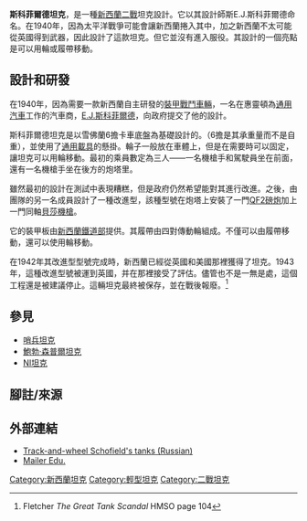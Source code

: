 {{Infobox Weapon
|name=斯科菲爾德輕型坦克 
|caption=
|image=File:Schofield 1 (1).jpg
|image_size=300px
|orgin={{NZ}}
|type=[[輕型坦克|輕型坦克]]
|is_vehicle=yes
|length=3.99 m
|width=2.6 m
|height=2.02 m ''(履帶)''<br>2.1 m ''(輪)''
|weight=5.21 [[長噸|長噸]]
|suspension=[[霍斯特曼懸掛|霍斯特曼懸掛]]
|speed=45 mph ''(輪)''<br> 27 mph ''(履帶)''
|primary_armament=[[QF2磅炮|QF2磅炮]]
|secondary_armament=7.92 mm [[貝莎機槍|貝莎機槍]]
|armour=6 - 10 mm
|engine=[[雪佛蘭|雪佛蘭]]6缸[[汽油機|汽油機]]

|engine_power=29.5馬力
|pw_ratio=
|crew=3 (車長，炮手，駕駛員)
}}
'''斯科菲爾德坦克'''，是一種[[新西蘭|新西蘭]][[二戰|二戰]]坦克設計。它以其設計師斯E.J.斯科菲爾德命名。在1940年，因為太平洋戰爭可能會讓新西蘭捲入其中，加之新西蘭不太可能從英國得到武器，因此設計了這款坦克。但它並沒有進入服役。其設計的一個亮點是可以用輪或履帶移動。

==設計和研發==
在1940年，因為需要一款新西蘭自主研發的[[裝甲戰鬥車輛|裝甲戰鬥車輛]]，一名在惠靈頓為[[通用汽車|通用汽車]]工作的汽車商，[[E.J.斯科菲爾德|E.J.斯科菲爾德]]，向政府提交了他的設計。

斯科菲爾德坦克是以雪佛蘭6擔卡車底盤為基礎設計的。（6擔是其承重量而不是自重），並使用了[[通用載具|通用載具]]的懸掛。輪子一般放在車體上，但是在需要時可以固定，讓坦克可以用輪移動。最初的乘員數定為三人——一名機槍手和駕駛員坐在前面，還有一名機槍手坐在後方的炮塔里。

雖然最初的設計在測試中表現糟糕，但是政府仍然希望能對其進行改進。之後，由團隊的另一名成員設計了一種改進型，該種型號在炮塔上安裝了一門[[QF2磅炮|QF2磅炮]]加上一門同軸[[貝莎機槍|貝莎機槍]]。

它的裝甲板由[[新西蘭鐵道部|新西蘭鐵道部]]提供。其履帶由四對傳動輪組成。不僅可以由履帶移動，還可以使用輪移動。

在1942年其改進型型號完成時，新西蘭已經從英國和美國那裡獲得了坦克。1943年，這種改進型號被運到英國，并在那裡接受了評估。儘管也不是一無是處，這個工程還是被建議停止。這輛坦克最終被保存，並在戰後報廢。<ref>Fletcher ''The Great Tank Scandal'' HMSO page 104</ref>

==參見==
* [[哨兵坦克|哨兵坦克]] 
* [[鮑勃·森普爾坦克|鮑勃·森普爾坦克]]
* [[NI坦克|NI坦克]]

==腳註/來源==
{{Reflist}}

==外部連結==
{{戰車主題}}
* [http://armor.kiev.ua/Tanks/WWII/schofield/schofield.php Track-and-wheel Schofield's tanks (Russian)] {{Wayback|url=http://armor.kiev.ua/Tanks/WWII/schofield/schofield.php |date=20070106094634 }}
* [https://web.archive.org/web/20010111022300/http://mailer.fsu.edu/~akirk/tanks/newzealand/newzealand.html Mailer Edu.]

{{WWIIBritishAFVs}}
{{DEFAULTSORT:Schofield Tank}}

[[Category:新西蘭坦克|Category:新西蘭坦克]]
[[Category:輕型坦克|Category:輕型坦克]]
[[Category:二戰坦克|Category:二戰坦克]]